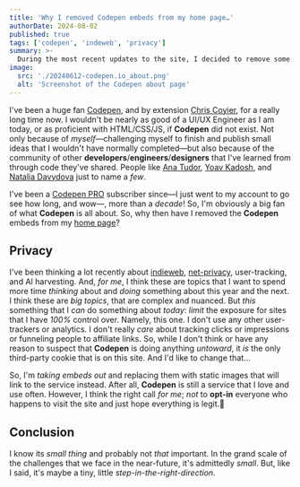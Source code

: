 ```yaml
---
title: 'Why I removed Codepen embeds from my home page…'
authorDate: 2024-08-02
published: true
tags: ['codepen', 'indeweb', 'privacy']
summary: >-
  During the most recent updates to the site, I decided to remove some embeds to some of the more popular Codepen pens that I've done through the years. Why?
image:
  src: './20240612-codepen.io_about.png'
  alt: 'Screenshot of the Codepen about page'
---
```



I've been a huge fan [Codepen](https://codepen.io/), and by extension [Chris Coyier](https://chriscoyier.net/), for a really long time now. I wouldn't be nearly as good of a UI/UX Engineer as I am today, or as proficient with HTML/CSS/JS, if **Codepen** did not exist. Not only because of _myself_&mdash;challenging myself to finish and publish small ideas that I wouldn't have normally completed&mdash;but also because of the community of other **developers**/**engineers**/**designers** that I've learned from through code they've shared. People like [Ana Tudor](https://thebabydino.github.io/), [Yoav Kadosh](https://yoavik.com/), and [Natalia Davydova](https://github.com/nat-davydova) just to name a _few_.

I've been a [Codepen PRO](https://codepen.io/features/pro) subscriber since&mdash;I just went to my account to go see how long, and wow&mdash;<MonthFmt date="2014-06"/>, more than a _decade_! So, I'm obviously a big fan of what **Codepen** is all about. So, why then have I removed the **Codepen** embeds from my [home page](/)?

## Privacy

I've been thinking a lot recently about [indieweb](https://indieweb.org/), [net-privacy](https://en.wikipedia.org/wiki/Internet_privacy), user-tracking, and AI harvesting. And, _for me_, I think these are topics that I want to spend more time _thinking_ about and _doing_ something about this year and the next. I think these are _big topics_, that are complex and nuanced. But _this_ something that I _can_ do something about _today_: _limit_ the exposure for sites that I have _100%_ control over. Namely, this one. I don't use any other user-trackers or analytics. I don't really _care_ about tracking clicks or impressions or funneling people to affiliate links. So, while I don't think or have any reason to suspect that **Codepen** is doing anything _untoward_, it _is_ the only third-party cookie that is on this site. And I'd like to change that&hellip;

So, I'm _taking embeds out_ and replacing them with static images that will link to the service instead. After all, **Codepen** is still a service that I love and use often. However, I think the right call _for me_; _not_ to **opt-in** everyone who happens to visit the site and just hope everything is legit.🤞

## Conclusion

I know its _small thing_ and probably not _that_ important. In the grand scale of the challenges that we face in the near-future, it's admittedly _small_. But, like I said, it's maybe a tiny, little _step-in-the-right-direction_.
